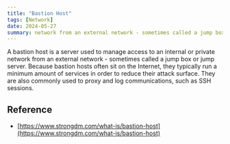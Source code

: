 ```yaml
---
title: "Bastion Host"
tags: [Network]
date: 2024-05-27
summary: network from an external network - sometimes called a jump box or jump server.
---
```


A bastion host is a server used to manage access to an internal or private
network from an external network - sometimes called a jump box or jump server.
Because bastion hosts often sit on the Internet, they typically run a minimum
amount of services in order to reduce their attack surface. They are also
commonly used to proxy and log communications, such as SSH sessions.

## Reference

- [https://www.strongdm.com/what-is/bastion-host](https://www.strongdm.com/what-is/bastion-host)
